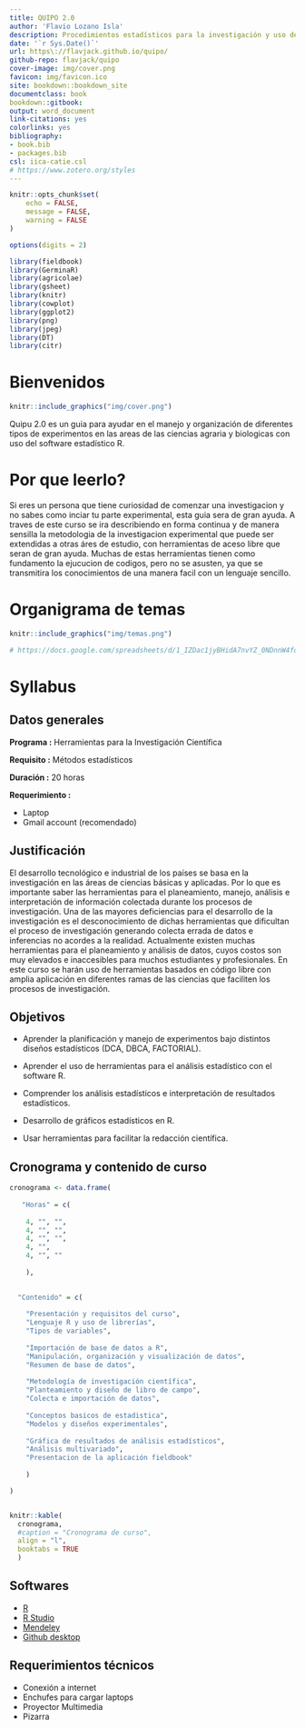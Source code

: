 ---
title: QUIPO 2.0
author: 'Flavio Lozano Isla'
description: Procedimientos estadísticos para la investigación y uso del software estadístico R
date: '`r Sys.Date()`'
url: https\://flavjack.github.io/quipo/
github-repo: flavjack/quipo
cover-image: img/cover.png
favicon: img/favicon.ico
site: bookdown::bookdown_site
documentclass: book
bookdown::gitbook:
output: word_document
link-citations: yes
colorlinks: yes
bibliography:
- book.bib
- packages.bib
csl: iica-catie.csl
# https://www.zotero.org/styles
---


```{r setup, include=FALSE}

knitr::opts_chunk$set(
	echo = FALSE,
	message = FALSE,
	warning = FALSE
)

options(digits = 2)

library(fieldbook)
library(GerminaR)
library(agricolae)
library(gsheet)
library(knitr)
library(cowplot)
library(ggplot2)
library(png)
library(jpeg)
library(DT)
library(citr)

```



# Bienvenidos {-}


```{r cover, fig.align='center', out.width='50%'}
knitr::include_graphics("img/cover.png")
```

Quipu 2.0 es un guia para ayudar en el manejo y organización de diferentes tipos de experimentos en las areas de las ciencias agraria y biologicas con uso del software estadístico R.


# Por que leerlo? {-}

Si eres un persona que tiene curiosidad de comenzar una investigacion y no sabes como inciar tu parte experimental, esta guia sera de gran ayuda. A traves de este curso se ira describiendo en forma continua y de manera sensilla la metodologia de la investigacion experimental que puede ser extendidas a otras áres de estudio, con herramientas de aceso libre que seran de gran ayuda. Muchas de estas herramientas tienen como fundamento la ejucucion de codigos, pero no se asusten, ya que se transmitira los conocimientos de una manera facil con un lenguaje sencillo.


# Organigrama de temas {-}

```{r temas, fig.align='center', out.width='100%'}

knitr::include_graphics("img/temas.png")

# https://docs.google.com/spreadsheets/d/1_IZDac1jyBHidA7nvYZ_0NDnnW4foQQTYEmbLt7Zmvs/edit#gid=1705262123

```


# Syllabus {-}

## Datos generales {-}

**Programa		:** Herramientas para la Investigación Científica

**Requisito 	:** Métodos estadísticos

**Duración		:** 20 horas

<!-- **Fecha			  :** 27, 28, 30 de junio; 01 y 04 de Julio (5 días) -->

**Requerimiento	:** 

- Laptop
- Gmail account (recomendado)

## Justificación {-}

El desarrollo tecnológico e industrial de los países se basa en la investigación en las áreas de ciencias básicas y aplicadas. Por lo que es importante saber las herramientas para el planeamiento, manejo, análisis e interpretación de información colectada durante los procesos de investigación. Una de las mayores deficiencias para el desarrollo de la investigación es el desconocimiento de dichas herramientas que dificultan el proceso de investigación generando colecta errada de datos e inferencias no acordes a la realidad. Actualmente existen muchas herramientas para el planeamiento y análisis de datos, cuyos costos son muy elevados e inaccesibles para muchos estudiantes y profesionales. En este curso se harán uso de herramientas basados en código libre con amplia aplicación en diferentes ramas de las ciencias que faciliten los procesos de investigación.

## Objetivos {-}

- Aprender la planificación y manejo de experimentos bajo distintos diseños estadísticos (DCA, DBCA, FACTORIAL).

- Aprender el uso de herramientas para el análisis estadístico con el software R.

- Comprender los análisis estadísticos e interpretación de resultados estadísticos.

- Desarrollo de gráficos estadísticos en R. 

- Usar herramientas para facilitar la redacción científica.


## Cronograma y contenido de curso {-}


```{r}

cronograma <- data.frame(
  
   "Horas" = c(
    
    4, "", "",
    4, "", "", 
    4, "", "",
    4, "", 
    4, "", ""
    
    ),

  
  "Contenido" = c(
    
    "Presentación y requisitos del curso",
    "Lenguaje R y uso de librerías",
    "Tipos de variables",
    
    "Importación de base de datos a R",
    "Manipulación, organización y visualización de datos",
    "Resumen de base de datos", 
    
    "Metodología de investigación científica",
    "Planteamiento y diseño de libro de campo",
    "Colecta e importación de datos",
    
    "Conceptos basicos de estadistica",
    "Modelos y diseños experimentales",
    
    "Gráfica de resultados de análisis estadísticos",
    "Análisis multivariado",
    "Presentacion de la aplicación fieldbook"
    
    )

)


knitr::kable(
  cronograma,
  #caption = "Cronograma de curso",
  align = "l",
  booktabs = TRUE
  )

```


## Softwares {-}

- [R](https://cran.rstudio.com/)
- [R Studio](https://www.rstudio.com/products/rstudio/download/)
- [Mendeley](https://www.mendeley.com/)
- [Github desktop](https://desktop.github.com/)

## Requerimientos técnicos {-}

- Conexión a internet
- Enchufes para cargar laptops
- Proyector Multimedia
- Pizarra







